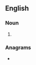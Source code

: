 ==English==

===Noun===
{{head|en|noun form}}

# {{plural of|en|valentine}}

===Anagrams===
* {{anagrams|en|a=aeeilnnstv|Levantines}}